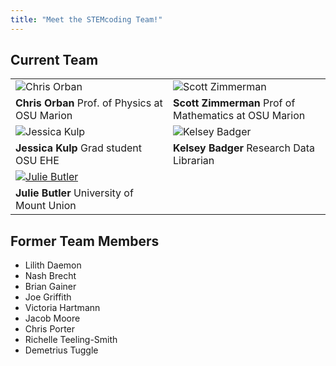 ```yaml
---
title: "Meet the STEMcoding Team!"
---
```


## Current Team


| |  |
|----------|----------|
|  ![Chris Orban](img/orban.jpeg)|  ![Scott Zimmerman](img/zimmerman.jpeg) |
| **Chris Orban** Prof. of Physics at OSU Marion| **Scott Zimmerman** Prof of Mathematics at OSU Marion|
| ![Jessica Kulp](img/kulp.jpeg)  |  ![Kelsey Badger](img/badger.jpeg) | 
| **Jessica Kulp** Grad student OSU EHE| **Kelsey Badger** Research Data Librarian|
|  [![Julie Butler](img/butler.png)](https://www.mountunion.edu/dr-julie-butler)   |  |    
| **Julie Butler** University of Mount Union| |


## Former Team Members
* Lilith Daemon
* Nash Brecht
* Brian Gainer
* Joe Griffith
* Victoria Hartmann
* Jacob Moore
* Chris Porter
* Richelle Teeling-Smith
* Demetrius Tuggle